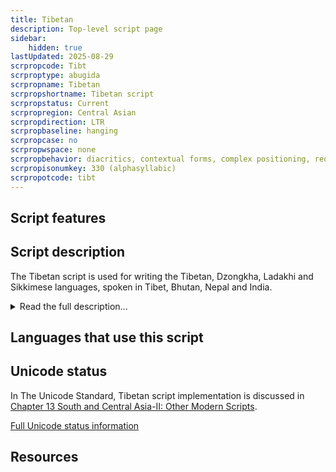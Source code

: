 ```yaml
---
title: Tibetan
description: Top-level script page
sidebar:
    hidden: true
lastUpdated: 2025-08-29
scrpropcode: Tibt
scrproptype: abugida
scrpropname: Tibetan
scrpropshortname: Tibetan script
scrpropstatus: Current
scrpropregion: Central Asian
scrpropdirection: LTR
scrpropbaseline: hanging
scrpropcase: no
scrpropwspace: none
scrpropbehavior: diacritics, contextual forms, complex positioning, required ligatures
scrpropisonumkey: 330 (alphasyllabic)
scrpropotcode: tibt
---
```



## Script features

<ScriptInfo />

## Script description

The Tibetan script is used for writing the Tibetan, Dzongkha, Ladakhi and Sikkimese languages, spoken in Tibet, Bhutan, Nepal and India.

<details>
<summary>Read the full description...</summary>It is also used for transcribing religious Sanskrit texts. The exact origin of the script is not clear; Tibetan Buddhism traditionally ascribes its creation to Minister Thon mi Sambhota in Northeast India, but Bon Po religious tradition cites Iranian or Central Asian origins. What is generally agreed upon is that it is ultimately derived from the Brahmi script, as evidenced by its syllabic structure, its use of diacritics to modify the vowel in a syllable, and its typically Brahmic canonical arrangement of the letters in phonological groups.

There are a number of different styles of writing Tibetan, which can be grouped into two main variants: _dbu-can_ 'with a head', which is the most commonly used and is the less cursive of the two, and _dbu-med_ 'headless' which includes the relatively careful _dpe-yig_ 'book writing' or the rapid _nkhyug-yig_ 'running writing'.

Tibetan is written from left to right. It is an abugida; there is an inherent [a] in each of the thirty consonant letters, also called radicals. Unlike many Brahmic abugidas, a consonant without a vowel is not represented by means of a _virama_ diacritic, rather, every radical is written by default with a dot to the upper right, which is removed when there is no vowel intended. For example ད་ represents [da] but ད represents [d]. The inherent vowel can be modified using one of four vowel diacritics, _i_, _u_, _e_ or _o_. Vowels are rarely written at the beginning of a native syllable, and there is only one independent vowel letter, ཨ _a_, to which can be added the same vowel diacritics to represent other syllable-initial vowels.

Retroflex consonants are only present in loan words from Sanskrit. These are written using the letter for the closest Tibetan equivalent, flipped horizontally, so ཏ represents [ta] and ཊ represents [ʈa].

The relationship between spoken and written Tibetan is complex and a number of unpronounced consonants are written in Tibetan. These may reflect older pronunciations of the language or simply be spelling conventions to distinguish between words which sound the same. Spoken Tibetan is largely monosyllabic with very few consonant clusters in native words. However, in the written form up to seven symbols - six consonants and a vowel - can be used to represent a simple CVC syllable as in the form written _b+s+g+r+u+b+s_ but pronounced [ɖùp], meaning 'completed'. There are certain rules dictating the way in which letters can be combined. A full radical is central to a cluster; to this may be combined a prescript consonant to the left, one vowel, a superscript consonant above, a subscript consonant below, one vowel, either super- or subscript, and up to two postscript consonants to the right. Further rules govern which consonants can appear where in the cluster: the consonants _r_, _l_ and _s_ can be stacked above a radical, and _y_, _r_, _l_ and _w_ can be stacked below. For example, the cluster [kra] is written with with _ka_ as the base radical, with _r_ stacked below it. But [rka] is written with _ka_ as the base radical, with _r_ stacked above it.

<span style='color: red'>_Missing image: Tibetan.png.jpg_</span>

In written Tibetan, syllables have been separated by a _tsheg_ ་ since the 10th century. Note that 'syllable' here refers to a written consonant/consonant cluster with all of its prefixes, suffixes and vowel signs, not necessarily a syllable in the phonetic sense. Spaces are not used to separate words, however, since many words are mono-syllabic the _tsheg_ often functions as a word separator also. One grammatical punctuation mark is used, a vertical line called _shad_ which is used to divide sections of text. There are three official variants of this symbol, plus many other stylistic variants. A hooked _shad_ is used where, grammatically, a break is required, but the writer intended continuous recitation. There are also a number of astrological, editorial, tantric, and cantillation marks, further details of which can be found in [ this article](www.tibet.dk/pktc/download/TD_Tib_Signs3.pdf). Four additional punctuation marks are used when writing the Dzongkha language.

The Tibetan script contains signs for numbers 0-9, and a set of half-numbers, the digits 0-9 with a hooked slash through them. Very little is known about the intended usage of these half-numbers. Some scholars claim that the slashed digit represents one-half less than the unslashed digit (that is, slashed 4 represents 3.5), but others maintain that they were originally used to indicate proportions in Tibetan art, in such a way that a slashed digit represented one-half of its unslashed equivalent.
</details>

## Languages that use this script

<WsList script='Tibt' wsMax='5' />

## Unicode status

In The Unicode Standard, Tibetan script implementation is discussed in [Chapter 13 South and Central Asia-II: Other Modern Scripts](http://www.unicode.org/versions/latest/ch13.pdf).


[Full Unicode status information](/scrlang/unicode/tibt-unicode)

## Resources

<ScriptResources detailSummary='seemore' />


